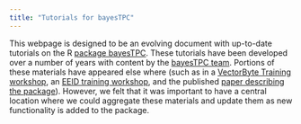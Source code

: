 ```yaml
---
title: "Tutorials for bayesTPC"
---
```


This webpage is designed to be an evolving document with up-to-date tutorials on the R [package bayesTPC](about.qmd). These tutorials have been developed over a number of years with content by the [bayesTPC team](team.qmd). Portions of these materials have appeared else where (such as in a [VectorByte Training workshop](https://vectorbyteorg.github.io/vectorbyte-training4/materials.html#bayestpc), an [EEID training workshop](https://vectorbyteorg.github.io/EEID2024-training/materials.html#fitting-tpcs-using-bayestpc), and the published [paper describing the package](https://besjournals.onlinelibrary.wiley.com/doi/full/10.1111/2041-210X.70004)). However, we felt that it was important to have a central location where we could aggregate these materials and update them as new functionality is added to the package. 
